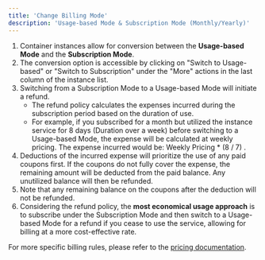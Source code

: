 ```yaml
---
title: 'Change Billing Mode'
description: 'Usage-based Mode & Subscription Mode (Monthly/Yearly)'
---
```


1. Container instances allow for conversion between the **Usage-based Mode** and the **Subscription Mode**. 
2. The conversion option is accessible by clicking on "Switch to Usage-based" or "Switch to Subscription" under the "More" actions in the last column of the instance list.
3. Switching from a Subscription Mode to a Usage-based Mode will initiate a refund. 
    - The refund policy calculates the expenses incurred during the subscription period based on the duration of use. 
    - For example, if you subscribed for a month but utilized the instance service for 8 days (Duration over a week) before switching to a Usage-based Mode, the expense will be calculated at weekly pricing. The expense incurred would be:  Weekly Pricing * (8 / 7) .
4. Deductions of the incurred expense will prioritize the use of any paid coupons first. If the coupons do not fully cover the expense, the remaining amount will be deducted from the paid balance. Any unutilized balance will then be refunded.
5. Note that any remaining balance on the coupons after the deduction will not be refunded. 
6. Considering the refund policy, the **most economical usage approach** is to subscribe under the Subscription Mode and then switch to a Usage-based Mode for a refund if you cease to use the service, allowing for billing at a more cost-effective rate.

For more specific billing rules, please refer to the [pricing documentation](/recharge-pricing/pricing).